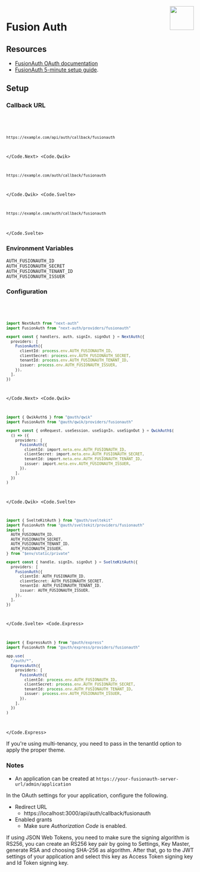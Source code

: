 
<img align="right" src="/img/providers/fusionauth.svg" height="64" width="64" />

# Fusion Auth

## Resources

- [FusionAuth OAuth documentation](https://fusionauth.io/docs/v1/tech/oauth/)
- [FusionAuth 5-minute setup guide](https://fusionauth.io/docs/v1/tech/5-minute-setup-guide).

## Setup

### Callback URL

<Code>
  <Code.Next>

```bash
https://example.com/api/auth/callback/fusionauth
```

  </Code.Next>
  <Code.Qwik>

```bash
https://example.com/auth/callback/fusionauth
```

  </Code.Qwik>
  <Code.Svelte>

```bash
https://example.com/auth/callback/fusionauth
```

  </Code.Svelte>
</Code>

### Environment Variables

```
AUTH_FUSIONAUTH_ID
AUTH_FUSIONAUTH_SECRET
AUTH_FUSIONAUTH_TENANT_ID
AUTH_FUSIONAUTH_ISSUER
```

### Configuration

<Code>
  <Code.Next>

```ts filename="/auth.ts"
import NextAuth from "next-auth"
import FusionAuth from "next-auth/providers/fusionauth"

export const { handlers, auth, signIn, signOut } = NextAuth({
  providers: [
    FusionAuth({
      clientId: process.env.AUTH_FUSIONAUTH_ID,
      clientSecret: process.env.AUTH_FUSIONAUTH_SECRET,
      tenantId: process.env.AUTH_FUSIONAUTH_TENANT_ID,
      issuer: process.env.AUTH_FUSIONAUTH_ISSUER,
    }),
  ],
})
```

  </Code.Next>
  <Code.Qwik>
  
```ts filename="/src/routes/plugin@auth.ts"
import { QwikAuth$ } from "@auth/qwik"
import FusionAuth from "@auth/qwik/providers/fusionauth"

export const { onRequest, useSession, useSignIn, useSignOut } = QwikAuth$(
  () => ({
    providers: [
      FusionAuth({
        clientId: import.meta.env.AUTH_FUSIONAUTH_ID,
        clientSecret: import.meta.env.AUTH_FUSIONAUTH_SECRET,
        tenantId: import.meta.env.AUTH_FUSIONAUTH_TENANT_ID,
        issuer: import.meta.env.AUTH_FUSIONAUTH_ISSUER,
      }),
    ],
  })
)
```

  </Code.Qwik>
  <Code.Svelte>

```ts filename="/src/auth.ts"
import { SvelteKitAuth } from "@auth/sveltekit"
import FusionAuth from "@auth/sveltekit/providers/fusionauth"
import {
  AUTH_FUSIONAUTH_ID,
  AUTH_FUSIONAUTH_SECRET,
  AUTH_FUSIONAUTH_TENANT_ID,
  AUTH_FUSIONAUTH_ISSUER,
} from "$env/static/private"

export const { handle, signIn, signOut } = SvelteKitAuth({
  providers: [
    FusionAuth({
      clientId: AUTH_FUSIONAUTH_ID,
      clientSecret: AUTH_FUSIONAUTH_SECRET,
      tenantId: AUTH_FUSIONAUTH_TENANT_ID,
      issuer: AUTH_FUSIONAUTH_ISSUER,
    }),
  ],
})
```

  </Code.Svelte>
  <Code.Express>

```ts filename="/src/app.ts"
import { ExpressAuth } from "@auth/express"
import FusionAuth from "@auth/express/providers/fusionauth"

app.use(
  "/auth/*",
  ExpressAuth({
    providers: [
      FusionAuth({
        clientId: process.env.AUTH_FUSIONAUTH_ID,
        clientSecret: process.env.AUTH_FUSIONAUTH_SECRET,
        tenantId: process.env.AUTH_FUSIONAUTH_TENANT_ID,
        issuer: process.env.AUTH_FUSIONAUTH_ISSUER,
      }),
    ],
  })
)
```

  </Code.Express>
</Code>

<Callout type="warning">
  If you're using multi-tenancy, you need to pass in the tenantId option to
  apply the proper theme.
</Callout>

### Notes

- An application can be created at `https://your-fusionauth-server-url/admin/application`

In the OAuth settings for your application, configure the following.

- Redirect URL
  - https://localhost:3000/api/auth/callback/fusionauth
- Enabled grants
  - Make sure _Authorization Code_ is enabled.

If using JSON Web Tokens, you need to make sure the signing algorithm is RS256, you can create an RS256 key pair by going to Settings, Key Master, generate RSA and choosing SHA-256 as algorithm. After that, go to the JWT settings of your application and select this key as Access Token signing key and Id Token signing key.

